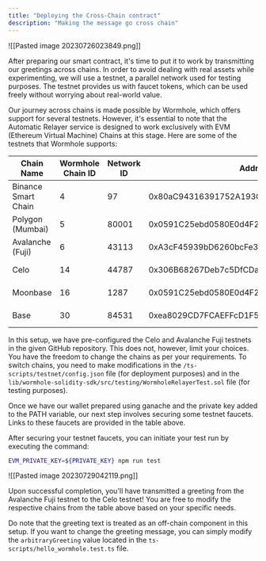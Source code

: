 ```yaml
---
title: "Deploying the Cross-Chain contract"
description: "Making the message go cross chain"
---
```



![[Pasted image 20230726023849.png]]

After preparing our smart contract, it's time to put it to work by transmitting our greetings across chains. In order to avoid dealing with real assets while experimenting, we will use a testnet, a parallel network used for testing purposes. The testnet provides us with faucet tokens, which can be used freely without worrying about real-world value.

Our journey across chains is made possible by Wormhole, which offers support for several testnets. However, it's essential to note that the Automatic Relayer service is designed to work exclusively with EVM (Ethereum Virtual Machine) Chains at this stage. Here are some of the testnets that Wormhole supports:


|Chain Name|Wormhole Chain ID|Network ID|Address|Faucets|
|---|---|---|---|---|
|Binance Smart Chain|4|97|0x80aC94316391752A193C1c47E27D382b507c93F3|[BSC Faucet](https://testnet.bnbchain.org/faucet-smart)|
|Polygon (Mumbai)|5|80001|0x0591C25ebd0580E0d4F27A82Fc2e24E7489CB5e0|[Polygon Faucet](https://faucet.polygon.technology/mumbai)|
|Avalanche (Fuji)|6|43113|0xA3cF45939bD6260bcFe3D66bc73d60f19e49a8BB|[Avalanche Faucet](https://faucet.avax-test.network/)|
|Celo|14|44787|0x306B68267Deb7c5DfCDa3619E22E9Ca39C374f84|[Celo Faucet](https://faucet.celo-testnet.org/)|
|Moonbase|16|1287|0x0591C25ebd0580E0d4F27A82Fc2e24E7489CB5e0|[Moonbase Faucet](https://faucet.moonbeam.network/)|
|Base|30|84531|0xea8029CD7FCAEFFcD1F53686430Db0Fc8ed384E1|[Base Faucet](https://www.coinbase.com/faucets/base-ethereum-goerli-faucet)|


In this setup, we have pre-configured the Celo and Avalanche Fuji testnets in the given GitHub repository. This does not, however, limit your choices. You have the freedom to change the chains as per your requirements. To switch chains, you need to make modifications in the `/ts-scripts/testnet/config.json` file (for deployment purposes) and in the `lib/wormhole-solidity-sdk/src/testing/WormholeRelayerTest.sol` file (for testing purposes).

Once we have our wallet prepared using ganache and the private key added to the PATH variable, our next step involves securing some testnet faucets. Links to these faucets are provided in the table above.

After securing your testnet faucets, you can initiate your test run by executing the command:

```bash
EVM_PRIVATE_KEY=${PRIVATE_KEY} npm run test
```


![[Pasted image 20230729042119.png]]

Upon successful completion, you'll have transmitted a greeting from the Avalanche Fuji testnet to the Celo testnet! You are free to modify the respective chains from the table above based on your specific needs.

Do note that the greeting text is treated as an off-chain component in this setup. If you want to change the greeting message, you can simply modify the `arbitraryGreeting` value located in the `ts-scripts/hello_wormhole.test.ts` file.